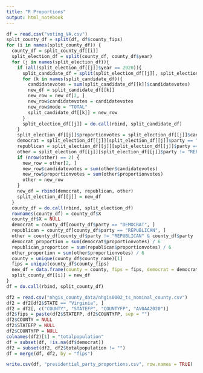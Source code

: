 ```yaml
---
title: "R Proportions"
output: html_notebook
---
```



```r
df = read.csv("voting_VA.csv")
split_county_df = split(df, df$county_fips)
for (i in names(split_county_df)) {
  county_df = split_county_df[[i]]
  split_election_df = split(county_df, county_df$year)
  for (j in names(split_election_df)){
    if (all(split_election_df[[j]]$year == 2020)){
      split_candidate_df = split(split_election_df[[j]], split_election_df[[j]]$candidate)
      for (k in names(split_candidate_df)){
        candidatevotes = sum(split_candidate_df[[k]]$candidatevotes)
        new_df = split_candidate_df[[k]]
        new_row = new_df[2, ]
        new_row$candidatevotes = candidatevotes
        new_row$mode = "TOTAL"
        split_candidate_df[[k]] = new_row
      }
      split_election_df[[j]] = do.call(rbind, split_candidate_df)
    }
    split_election_df[[j]]$proportionvotes = split_election_df[[j]]$candidatevotes / split_election_df[[j]]$totalvotes
    democrat = split_election_df[[j]][split_election_df[[j]]$party == "DEMOCRAT", ]
    republican = split_election_df[[j]][split_election_df[[j]]$party == "REPUBLICAN", ]
    other = split_election_df[[j]][split_election_df[[j]]$party != "REPUBLICAN" & split_election_df[[j]]$party != "DEMOCRAT", ]
    if (nrow(other) == 2) {
      new_row = other[2, ]
      new_row$candidatevotes = sum(other$candidatevotes)
      new_row$proportionvotes = sum(other$proportionvotes)
      other = new_row
    }
    new_df = rbind(democrat, republican, other)
    split_election_df[[j]] = new_df
  }
  county_df = do.call(rbind, split_election_df)
  rownames(county_df) = county_df$X
  county_df$X = NULL
  democrat = county_df[county_df$party == "DEMOCRAT", ]
  republican = county_df[county_df$party == "REPUBLICAN", ]
  other = county_df[county_df$party != "REPUBLICAN" & county_df$party != "DEMOCRAT", ]
  democrat_proportion = sum(democrat$proportionvotes) / 6
  republican_proportion = sum(republican$proportionvotes) / 6
  other_proportion = sum(other$proportionvotes) / 6
  county = unique(county_df$county_name)[1]
  fips = unique(county_df$county_fips)
  new_df = data.frame(county = county, fips = fips, democrat = democrat_proportion, republican = republican_proportion, other = other_proportion)
  split_county_df[[i]] = new_df
}
df = do.call(rbind, split_county_df)

df2 = read.csv("nhgis_county_data/nhgis0002_ts_nominal_county.csv")
df2 = df2[df2$STATE == "Virginia", ]
df2 = df2[, c("COUNTY", "STATEFP", "COUNTYFP", "AV0AA2020")]
df2$fips = paste(df2$STATEFP, df2$COUNTYFP, sep = "")
df2$COUNTY = NULL
df2$STATEFP = NULL
df2$COUNTYFP = NULL
colnames(df2)[1] = "totalpopulation"
df = subset(df, !is.na(df$democrat))
df2 = subset(df2, df2$totalpopulation != "")
df = merge(df, df2, by = "fips")

write.csv(df, "presidential_party_proportions.csv", row.names = TRUE)


```


